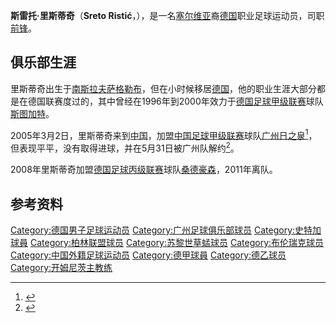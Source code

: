 {{Football player infobox 
| playername = 斯雷托·里斯蒂奇
| image = 
| fullname = Sreto Ristić
| height =  {{height|m=1.88}}
| dateofbirth = {{birth date and age|1976|02|07}} 
| cityofbirth = [[萨格勒布|萨格勒布]] 
| countryofbirth = {{YUG}} 
| currentclub  = 
| clubnumber = 
| position = [[前锋_(足球)|前锋]]
| youthyears = 
| youthclubs = 
| years = 1995-1996<br/>1996-2000<br/>2000-2001<br/>2001<br/>2001-2004<br/>2005<br/>2005-2006<br/>2006-2007<br/>2007-2008<br/>2008-2011
| clubs = [[罗伊特林根体育及游泳俱乐部|鲁特林根]] <br> [[斯图加特足球俱乐部|斯图加特]] <br> {{tsl|en|S.C. Campomaiorense||坎普马约尔}} <br> {{tsl|en|SSV Ulm 1846||乌尔姆}} <br> [[柏林联盟足球俱乐部|柏林联盟]] <br> [[广州足球俱乐部|广州日之泉]] <br> [[斯图加特足球俱乐部|斯图加特二队]] <br> [[苏黎世草蜢足球俱乐部|苏黎世草蜢]]<br> [[布伦瑞克足球俱乐部|布伦瑞克]] <br> [[桑德豪森足球俱乐部|桑德豪森]]
| caps(goals) = <br />47 {{0}}(5)<br /><br />13 {{0}}(4)<br />82 (22)<br />{{0}}8 {{0}}(0)<br />16 {{0}}(1)<br />27 {{0}}(8)<br />17 {{0}}(1)<br />50 (12)
| nationalyears = 
| nationalteam = 
| nationalcaps(goals) = 
| pcupdate = 2011年7月30日
| ntupdate = 
}}
'''斯雷托·里斯蒂奇'''（'''Sreto Ristić'''，{{bd|1976年|2月7日|||R}}），是一名[[塞尔维亚|塞尔维亚]]裔[[德国|德国]]职业足球运动员，司职[[前锋_(足球)|前锋]]。

==俱乐部生涯==
里斯蒂奇出生于[[南斯拉夫社会主义联邦共和国|南斯拉夫]][[萨格勒布|萨格勒布]]，但在小时候移居[[德国|德国]]，他的职业生涯大部分都是在德国联赛度过的，其中曾经在1996年到2000年效力于[[德国足球甲级联赛|德国足球甲级联赛]]球队[[斯图加特足球俱乐部|斯图加特]]。

2005年3月2日，里斯蒂奇来到[[中国|中国]]，加盟[[中国足球甲级联赛|中国足球甲级联赛]]球队[[广州足球俱乐部|广州日之泉]]<ref>{{Cite web |url=http://sports.sohu.com/20050304/n224536955.shtml |title=招商进展不佳引援工作顺利 塞黑重炮加盟日之泉 |accessdate=2010-01-31 |archive-date=2005-03-10 |archive-url=https://web.archive.org/web/20050310162201/http://sports.sohu.com/20050304/n224536955.shtml |dead-url=no }}</ref>，但表现平平，没有取得进球，并在5月31日被广州队解约<ref>{{Cite web |url=http://news.sohu.com/20050601/n225787939.shtml |title=日之泉炒掉外援里斯蒂奇 |accessdate=2010-01-31 |archive-date=2016-03-05 |archive-url=https://web.archive.org/web/20160305080104/http://news.sohu.com/20050601/n225787939.shtml |dead-url=no }}</ref>。

2008年里斯蒂奇加盟[[德国足球丙级联赛|德国足球丙级联赛]]球队[[桑德豪森足球俱乐部|桑德豪森]]，2011年离队。

==参考资料==
{{reflist}}

{{DEFAULTSORT:Ristić,Sreto}}
[[Category:德国男子足球运动员|Category:德国男子足球运动员]]
[[Category:广州足球俱乐部球员|Category:广州足球俱乐部球员]]
[[Category:史特加球員|Category:史特加球員]]
[[Category:柏林联盟球员|Category:柏林联盟球员]]
[[Category:苏黎世草蜢球员|Category:苏黎世草蜢球员]]
[[Category:布伦瑞克球员|Category:布伦瑞克球员]]
[[Category:中国外籍足球运动员|Category:中国外籍足球运动员]]
[[Category:德甲球員|Category:德甲球員]]
[[Category:德乙球员|Category:德乙球员]]
[[Category:开姆尼茨主教练|Category:开姆尼茨主教练]]